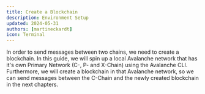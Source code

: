 ```yaml
---
title: Create a Blockchain
description: Environment Setup
updated: 2024-05-31
authors: [martineckardt]
icon: Terminal
---
```



In order to send messages between two chains, we need to create a blockchain. In this guide, we will spin up a local Avalanche network that has it's own Primary Network (C-, P- and X-Chain) using the Avalanche CLI. Furthermore, we will create a blockchain in that Avalanche network, so we can send messages between the C-Chain and the newly created blockchain in the next chapters.

<CreateDefaultBlockchain/>